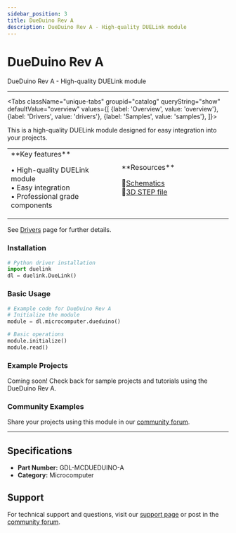 ```yaml
---
sidebar_position: 3
title: DueDuino Rev A
description: DueDuino Rev A - High-quality DUELink module
---
```



# DueDuino Rev A

<ProductImageSelector 
  partNumber="mcdueduino-a"
  productName="DueDuino Rev A"
/>

DueDuino Rev A - High-quality DUELink module

---

<Tabs className="unique-tabs" groupid="catalog" queryString="show" defaultValue="overview"
  values={[
    {label: 'Overview', value: 'overview'},
    {label: 'Drivers', value: 'drivers'},
    {label: 'Samples', value: 'samples'},
  ]}>

<TabItem value="overview">

This is a high-quality DUELink module designed for easy integration into your projects.

<table><td width='50%'>
**Key features**

• High-quality DUELink module<br/>
• Easy integration<br/>
• Professional grade components<br/>

</td><td width='50%'>
**Resources**
 
📄[Schematics](/sch/mcdueduino-a.pdf)<br/>
🔩[3D STEP file](/3d/mcdueduino-a.step)<br/>

</td></table>

</TabItem>

<TabItem value="drivers">

See [Drivers](../../engine/drivers) page for further details.

### Installation

```python
# Python driver installation
import duelink
dl = duelink.DueLink()
```

### Basic Usage

```python
# Example code for DueDuino Rev A
# Initialize the module
module = dl.microcomputer.dueduino()

# Basic operations
module.initialize()
module.read()
```

</TabItem>

<TabItem value="samples">

### Example Projects

Coming soon! Check back for sample projects and tutorials using the DueDuino Rev A.

### Community Examples

Share your projects using this module in our [community forum](https://forums.ghielectronics.com).

</TabItem>

</Tabs>

---

## Specifications

- **Part Number:** GDL-MCDUEDUINO-A
- **Category:** Microcomputer

## Support

For technical support and questions, visit our [support page](../../support) or post in the [community forum](https://forums.ghielectronics.com).
